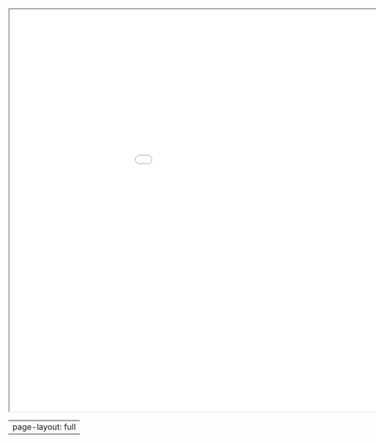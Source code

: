 <iframe width="1100" height="800" src="images\Venkata_ManiKumar_Uppada_Resume.pdf">

</iframe>

---
page-layout: full
---
